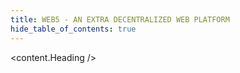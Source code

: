 ```yaml
---
title: WEB5 - AN EXTRA DECENTRALIZED WEB PLATFORM
hide_table_of_contents: true
---
```



<head>
  <title>{content.meta.title}</title>
  <meta property="og:description" content={metacontent.description} />
  <meta name="description" content={metacontent.description} />
  <meta property="og:title" content={content.meta.title} />
  <meta
    property="og:url"
    content={'https://developer.tbd.website/' + content.meta.path}
  />
  <link
    rel="apple-touch-icon"
    href="https://developer.tbd.website/img/tbd-fav-icon-main.png"
  />
</head>

<div className="prose prose-pink">

<content.Heading />

<Divider type="slash" />

<PillarList title={content.useCases.title} pillars={content.useCases.pillars} />

</div>